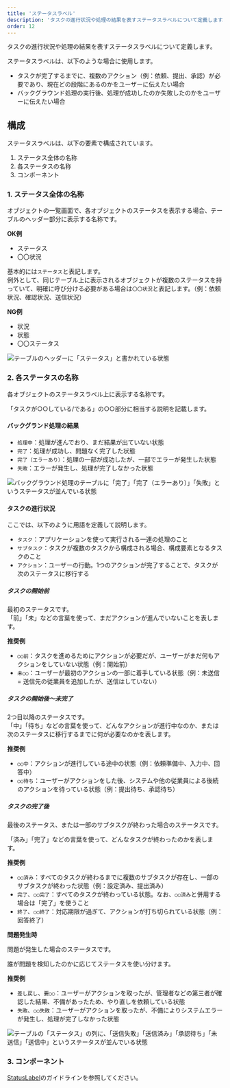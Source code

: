 ```yaml
---
title: 'ステータスラベル'
description: 'タスクの進行状況や処理の結果を表すステータスラベルについて定義します。'
order: 12
---
```


タスクの進行状況や処理の結果を表すステータスラベルについて定義します。  

ステータスラベルは、以下のような場合に使用します。
- タスクが完了するまでに、複数のアクション（例：依頼、提出、承認）が必要であり、現在どの段階にあるのかをユーザーに伝えたい場合
- バックグラウンド処理の実行後、処理が成功したのか失敗したのかをユーザーに伝えたい場合

## 構成
ステータスラベルは、以下の要素で構成されています。
1. ステータス全体の名称
1. 各ステータスの名称
1. コンポーネント

### 1. ステータス全体の名称

オブジェクトの一覧画面で、各オブジェクトのステータスを表示する場合、テーブルのヘッダー部分に表示する名称です。  

**OK例**
- ステータス
- 〇〇状況

基本的には`ステータス`と表記します。  
例外として、同じテーブル上に表示されるオブジェクトが複数のステータスを持っていて、明確に呼び分ける必要がある場合は`〇〇状況`と表記します。（例：依頼状況、確認状況、送信状況）

**NG例**
- 状況
- 状態
- 〇〇ステータス

![テーブルのヘッダーに「ステータス」と書かれている状態](./images/status/status1.png)

### 2. 各ステータスの名称

各オブジェクトのステータスラベル上に表示する名称です。  

「タスクが○○している/である」の○○部分に相当する説明を記載します。  

#### バックグランド処理の結果
- `処理中`：処理が進んでおり、まだ結果が出ていない状態
- `完了`：処理が成功し、問題なく完了した状態
- `完了（エラーあり）`：処理の一部が成功したが、一部でエラーが発生した状態
- `失敗`：エラーが発生し、処理が完了しなかった状態

![バックグラウンド処理のテーブルに「完了」「完了（エラーあり）」「失敗」というステータスが並んでいる状態](./images/status/status2.png)

#### タスクの進行状況

ここでは、以下のように用語を定義して説明します。
- `タスク`：アプリケーションを使って実行される一連の処理のこと
- `サブタスク`：タスクが複数のタスクから構成される場合、構成要素となるタスクのこと
- `アクション`：ユーザーの行動。1つのアクションが完了することで、タスクが次のステータスに移行する

##### タスクの開始前

最初のステータスです。  
「前」「未」などの言葉を使って、まだアクションが進んでいないことを表します。  

**推奨例**
- `○○前`：タスクを進めるためにアクションが必要だが、ユーザーがまだ何もアクションをしていない状態（例：開始前）
- `未○○`：ユーザーが最初のアクションの一部に着手している状態（例：未送信 = 送信先の従業員を追加したが、送信はしていない）

##### タスクの開始後〜未完了

2つ目以降のステータスです。  
「中」「待ち」などの言葉を使って、どんなアクションが進行中なのか、または次のステータスに移行するまでに何が必要なのかを表します。  

**推奨例**
- `○○中`：アクションが進行している途中の状態（例：依頼準備中、入力中、回答中）
- `○○待ち`：ユーザーがアクションをした後、システムや他の従業員による後続のアクションを待っている状態（例：提出待ち、承認待ち）

##### タスクの完了後

最後のステータス、または一部のサブタスクが終わった場合のステータスです。  

「済み」「完了」などの言葉を使って、どんなタスクが終わったのかを表します。

**推奨例**
- `○○済み`：すべてのタスクが終わるまでに複数のサブタスクが存在し、一部のサブタスクが終わった状態（例：設定済み、提出済み）
- `完了`、`○○完了`：すべてのタスクが終わっている状態。なお、`○○済み`と併用する場合は「完了」を使うこと
- `終了`、`○○終了`：対応期限が過ぎて、アクションが打ち切られている状態（例：回答終了）

**問題発生時**  

問題が発生した場合のステータスです。  

誰が問題を検知したのかに応じてステータスを使い分けます。  

**推奨例**
- `差し戻し`、`要○○`：ユーザーがアクションを取ったが、管理者などの第三者が確認した結果、不備があったため、やり直しを依頼している状態
- `失敗`、`○○失敗`：ユーザーがアクションを取ったが、不備によりシステムエラーが発生し、処理が完了しなかった状態

![テーブルの「ステータス」の列に、「送信失敗」「送信済み」「承認待ち」「未送信」「送信中」というステータスが並んでいる状態](./images/status/status3.png)

### 3. コンポーネント

[StatusLabel](/products/components/status-label/)のガイドラインを参照してください。  

